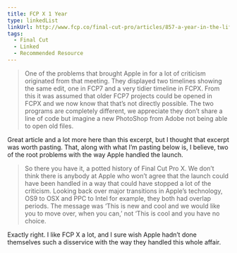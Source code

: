 ```yaml
---
title: FCP X 1 Year
type: linkedList
linkUrl: http://www.fcp.co/final-cut-pro/articles/857-a-year-in-the-life-of-final-cut-pro-x-and-beyond
tags:
  - Final Cut
  - Linked
  - Recommended Resource
---
```


> One of the problems that brought Apple in for a lot of criticism originated from that meeting. They displayed two timelines showing the same edit, one in FCP7 and a very tidier timeline in FCPX. From this it was assumed that older FCP7 projects could be opened in FCPX and we now know that that’s not directly possible. The two programs are completely different, we appreciate they don’t share a line of code but imagine a new PhotoShop from Adobe not being able to open old files.

Great article and a lot more here than this excerpt, but I thought that excerpt was worth pasting. That, along with what I’m pasting below is, I believe, two of the root problems with the way Apple handled the launch.

> So there you have it, a potted history of Final Cut Pro X. We don’t think there is anybody at Apple who won’t agree that the launch could have been handled in a way that could have stopped a lot of the criticism. Looking back over major transitions in Apple’s technology, OS9 to OSX and PPC to Intel for example, they both had overlap periods. The message was ‘This is new and cool and we would like you to move over, when you can,’ not ‘This is cool and you have no choice.

Exactly right. I like FCP X a lot, and I sure wish Apple hadn’t done themselves such a disservice with the way they handled this whole affair.
